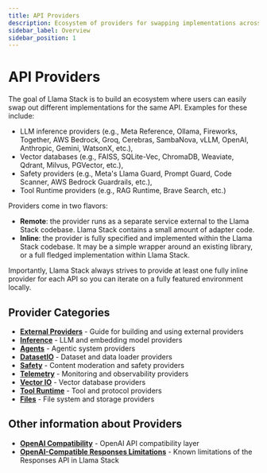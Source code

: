```yaml
---
title: API Providers
description: Ecosystem of providers for swapping implementations across the same API
sidebar_label: Overview
sidebar_position: 1
---
```


# API Providers

The goal of Llama Stack is to build an ecosystem where users can easily swap out different implementations for the same API. Examples for these include:
- LLM inference providers (e.g., Meta Reference, Ollama, Fireworks, Together, AWS Bedrock, Groq, Cerebras, SambaNova, vLLM, OpenAI, Anthropic, Gemini, WatsonX, etc.),
- Vector databases (e.g., FAISS, SQLite-Vec, ChromaDB, Weaviate, Qdrant, Milvus, PGVector, etc.),
- Safety providers (e.g., Meta's Llama Guard, Prompt Guard, Code Scanner, AWS Bedrock Guardrails, etc.),
- Tool Runtime providers (e.g., RAG Runtime, Brave Search, etc.)

Providers come in two flavors:
- **Remote**: the provider runs as a separate service external to the Llama Stack codebase. Llama Stack contains a small amount of adapter code.
- **Inline**: the provider is fully specified and implemented within the Llama Stack codebase. It may be a simple wrapper around an existing library, or a full fledged implementation within Llama Stack.

Importantly, Llama Stack always strives to provide at least one fully inline provider for each API so you can iterate on a fully featured environment locally.

## Provider Categories

- **[External Providers](external/index.mdx)** - Guide for building and using external providers
- **[Inference](inference/index.mdx)** - LLM and embedding model providers
- **[Agents](agents/index.mdx)** - Agentic system providers
- **[DatasetIO](datasetio/index.mdx)** - Dataset and data loader providers
- **[Safety](safety/index.mdx)** - Content moderation and safety providers
- **[Telemetry](telemetry/index.mdx)** - Monitoring and observability providers
- **[Vector IO](vector_io/index.mdx)** - Vector database providers
- **[Tool Runtime](tool_runtime/index.mdx)** - Tool and protocol providers
- **[Files](files/index.mdx)** - File system and storage providers

## Other information about Providers
- **[OpenAI Compatibility](./openai.mdx)** - OpenAI API compatibility layer
- **[OpenAI-Compatible Responses Limitations](./openai_responses_limitations.mdx)** - Known limitations of the Responses API in Llama Stack